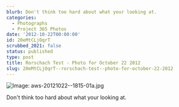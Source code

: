 ```yaml
---
blurb: Don't think too hard about what your looking at.
categories:
  - Photographs
  - Project 365 Photos
date: '2012-10-22T00:00:00'
id: 20eMtCLjOqrT
scrubbed_2021: false
status: published
type: post
title: Rorschach Test - Photo for October 22 2012
slug: 20eMtCLjOqrT--rorschach-test--photo-for-october-22-2012
---
```


![Image: aws-20121022--1815-01a.jpg](/aws-20121022--1815-01a.jpg)

Don't think too hard about what your looking at.
